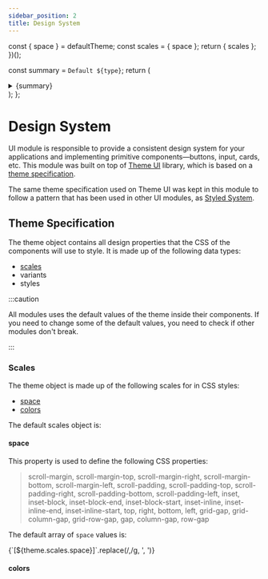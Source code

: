 ```yaml
---
sidebar_position: 2
title: Design System
---
```




  const { space } = defaultTheme;
  const scales = { space };
  return { scales };
})();

  const summary = `Default ${type}`;
  return (
    <details>
      <summary>{summary}</summary>
      <CodeBlock language="js">
        {JSON.stringify(theme[type], null, 2)}
      </CodeBlock>
    </details>
  );
};


# Design System

UI module is responsible to provide a consistent design system for your applications and implementing primitive components—buttons, input, cards, etc. This module was built on top of [Theme UI](https://theme-ui.com/) library, which is based on a [theme specification](https://theme-ui.com/theme-spec).

The same theme specification used on Theme UI was kept in this module to follow a pattern that has been used in other UI modules, as [Styled System](https://styled-system.com/theme-specification).

## Theme Specification

The theme object contains all design properties that the CSS of the components will use to style. It is made up of the following data types:

- [scales](#scales)
- variants
- styles

:::caution

All modules uses the default values of the theme inside their components. If you need to change some of the default values, you need to check if other modules don't break.

:::

### Scales

The theme object is made up of the following scales for in CSS styles:

- [space](#space)
- [colors](#colors)

The default scales object is:

<HideTheme type="scales" />

#### space

This property is used to define the following CSS properties:

> scroll-margin, scroll-margin-top, scroll-margin-right, scroll-margin-bottom, scroll-margin-left, scroll-padding, scroll-padding-top, scroll-padding-right, scroll-padding-bottom, scroll-padding-left, inset, inset-block, inset-block-end, inset-block-start, inset-inline, inset-inline-end, inset-inline-start, top, right, bottom, left, grid-gap, grid-column-gap, grid-row-gap, gap, column-gap, row-gap

The default array of `space` values is:

<CodeBlock language="jsx">
  {`[${theme.scales.space}]`.replace(/,/g, ', ')}
</CodeBlock>

#### colors
